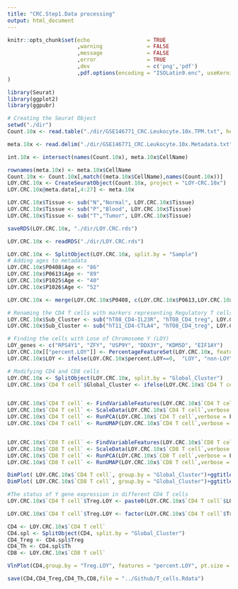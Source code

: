 ```yaml
---
title: "CRC.Step1.Data processing"
output: html_document
---
```


```r
knitr::opts_chunk$set(echo                  = TRUE
                      ,warning              = FALSE
                      ,message              = FALSE
                      ,error                = TRUE
                      ,dev                  = c('png','pdf')
                      ,pdf.options(encoding = "ISOLatin9.enc", useKerning=FALSE, useDingbats=FALSE)
)                      
```

```r
library(Seurat)
library(ggplot2)
library(ggpubr)
```

```r
# Creating the Seurat Object
setwd("./dir")
Count.10x <- read.table("./dir/GSE146771_CRC.Leukocyte.10x.TPM.txt", header = TRUE)

meta.10x <- read.delim("./dir/GSE146771_CRC.Leukocyte.10x.Metadata.txt")

int.10x <- intersect(names(Count.10x), meta.10x$CellName)

rownames(meta.10x) <- meta.10x$CellName
Count.10x <- Count.10x[,match((meta.10x$CellName),names(Count.10x))]
LOY.CRC.10x <- CreateSeuratObject(Count.10x, project = "LOY-CRC.10x")
LOY.CRC.10x@meta.data[,4:27] <- meta.10x

LOY.CRC.10x$Tissue <- sub("N","Normal", LOY.CRC.10x$Tissue)
LOY.CRC.10x$Tissue <- sub("P","Blood", LOY.CRC.10x$Tissue)
LOY.CRC.10x$Tissue <- sub("T","Tumor", LOY.CRC.10x$Tissue)

saveRDS(LOY.CRC.10x, "./dir/LOY.CRC.rds")
```



```r
LOY.CRC.10x <- readRDS("./dir/LOY.CRC.rds")

LOY.CRC.10x <- SplitObject(LOY.CRC.10x, split.by = "Sample")
# Adding ages to metadata
LOY.CRC.10x$P0408$Age <- "86"
LOY.CRC.10x$P0613$Age <- "89"
LOY.CRC.10x$P1025$Age <- "40"
LOY.CRC.10x$P1026$Age <- "52"

LOY.CRC.10x <- merge(LOY.CRC.10x$P0408, c(LOY.CRC.10x$P0613,LOY.CRC.10x$P1025,LOY.CRC.10x$P1026))

# Renaming the CD4 T cells with markers representing Regulatory T cells to Tregs
LOY.CRC.10x$Sub_Cluster <- sub("hT08_CD4-IL23R", "hTO8_CD4_treg", LOY.CRC.10x$Sub_Cluster)
LOY.CRC.10x$Sub_Cluster <- sub("hT11_CD4-CTLA4", "hTO8_CD4_treg", LOY.CRC.10x$Sub_Cluster)

# Finding the cells with Lose of Chromosome Y (LOY)
LOY_genes <- c("RPS4Y1", "ZFY", "USP9Y", "DDX3Y", "KDM5D", "EIF1AY")
LOY.CRC.10x[["percent.LOY"]] <- PercentageFeatureSet(LOY.CRC.10x, features = LOY_genes)
LOY.CRC.10x$LOY <- ifelse(LOY.CRC.10x$percent.LOY==0,  "LOY", "non-LOY") 
```

```r
# Modifying CD4 and CD8 cells
LOY.CRC.10x <- SplitObject(LOY.CRC.10x, split.by = "Global_Cluster")
LOY.CRC.10x$`CD4 T cell`$Global_Cluster <- ifelse(LOY.CRC.10x$`CD4 T cell`$Sub_Cluster=="hTO8_CD4_treg","Treg","Th")


LOY.CRC.10x$`CD4 T cell` <- FindVariableFeatures(LOY.CRC.10x$`CD4 T cell`,verbose = F) 
LOY.CRC.10x$`CD4 T cell` <- ScaleData(LOY.CRC.10x$`CD4 T cell`,verbose = F) 
LOY.CRC.10x$`CD4 T cell` <- RunPCA(LOY.CRC.10x$`CD4 T cell`,verbose = F,npcs = 30) 
LOY.CRC.10x$`CD4 T cell` <- RunUMAP(LOY.CRC.10x$`CD4 T cell`,verbose = F,dims = 1:30) 


LOY.CRC.10x$`CD8 T cell` <- FindVariableFeatures(LOY.CRC.10x$`CD8 T cell`,verbose = F) 
LOY.CRC.10x$`CD8 T cell` <- ScaleData(LOY.CRC.10x$`CD8 T cell`,verbose = F) 
LOY.CRC.10x$`CD8 T cell` <- RunPCA(LOY.CRC.10x$`CD8 T cell`,verbose = F,npcs = 30) 
LOY.CRC.10x$`CD8 T cell` <- RunUMAP(LOY.CRC.10x$`CD8 T cell`,verbose = F,dims = 1:30) 
```

```r
DimPlot( LOY.CRC.10x$`CD4 T cell`, group.by = "Global_Cluster")+ggtitle(bquote(''~CD4^"+"~"T cells"))
DimPlot( LOY.CRC.10x$`CD8 T cell`, group.by = "Global_Cluster")+ggtitle(bquote(''~CD8^"+"~"T cells"))
```

```r
#The status of Y gene expression in different CD4 T cells
LOY.CRC.10x$`CD4 T cell`$Treg.LOY <- paste0(LOY.CRC.10x$`CD4 T cell`$LOY,"_",LOY.CRC.10x$`CD4 T cell`$Global_Cluster)

LOY.CRC.10x$`CD4 T cell`$Treg.LOY <- factor(LOY.CRC.10x$`CD4 T cell`$Treg.LOY, levels = c("non-LOY_Th","LOY_Th","non-LOY_Treg","LOY_Treg"))

CD4 <- LOY.CRC.10x$`CD4 T cell`
CD4.spl <- SplitObject(CD4, split.by = "Global_Cluster")
CD4_Treg <- CD4.spl$Treg
CD4_Th <- CD4.spl$Th 
CD8 <- LOY.CRC.10x$`CD8 T cell`

VlnPlot(CD4,group.by = "Treg.LOY", features = "percent.LOY", pt.size = 0)+ggtitle(bquote(''~CD4^"+"~"T cells"))

save(CD4,CD4_Treg,CD4_Th,CD8,file = "../Github/T_cells.Rdata")
```

